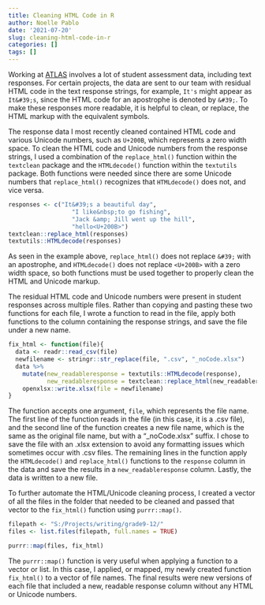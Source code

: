 ```yaml
---
title: Cleaning HTML Code in R
author: Noelle Pablo
date: '2021-07-20'
slug: cleaning-html-code-in-r
categories: []
tags: []
---
```


Working at [ATLAS](https://atlas.ku.edu/) involves a lot of student assessment data, including text responses. For certain projects, the data are sent to our team with residual HTML code in the text response strings, for example, `It's` might appear as `It&#39;s`, since the HTML code for an apostrophe is denoted by `&#39;`. To make these responses more readable, it is helpful to clean, or replace, the HTML markup with the equivalent symbols.

The response data I most recently cleaned contained HTML code and various Unicode numbers, such as `U+200B`, which represents a zero width space. To clean the HTML code and Unicode numbers from the response strings, I used a combination of the `replace_html()` function within the `textclean` package and the `HTMLdecode()` function within the `textutils` package. Both functions were needed since there are some Unicode numbers that `replace_html()` recognizes that `HTMLdecode()` does not, and vice versa.

```r
responses <- c("It&#39;s a beautiful day", 
                  "I like&nbsp;to go fishing",
                  "Jack &amp; Jill went up the hill",
                  "hello<U+200B>")
textclean::replace_html(responses)
textutils::HTMLdecode(responses)
```
As seen in the example above, `replace_html()` does not replace `&#39;` with an apostrophe, and `HTMLdecode()` does not replace `<U+200B>` with a zero width space, so both functions must be used together to properly clean the HTML and Unicode markup.

The residual HTML code and Unicode numbers were present in student responses across multiple files. Rather than copying and pasting these two functions for each file, I wrote a function to read in the file, apply both functions to the column containing the response strings, and save the file under a new name. 

```r
fix_html <- function(file){
  data <- readr::read_csv(file)
  newfilename <- stringr::str_replace(file, ".csv", "_noCode.xlsx")
  data %>% 
    mutate(new_readableresponse = textutils::HTMLdecode(response),
           new_readableresponse = textclean::replace_html(new_readableresponse)) %>% 
    openxlsx::write.xlsx(file = newfilename)
}
```

The function accepts one argument, `file`, which represents the file name. The first line of the function reads in the file (in this case, it is a .csv file), and the second line of the function creates a new file name, which is the same as the original file name, but with a "_noCode.xlsx" suffix. I chose to save the file with an .xlsx extension to avoid any formatting issues which sometimes occur with .csv files. The remaining lines in the function apply the `HTMLdecode()` and `replace_html()` functions to the `response` column in the data and save the results in a `new_readableresponse` column. Lastly, the data is written to a new file.

To further automate the HTML/Unicode cleaning process, I created a vector of all the files in the folder that needed to be cleaned and passed that vector to the `fix_html()` function using `purrr::map()`.

```r
filepath <- "S:/Projects/writing/grade9-12/"
files <- list.files(filepath, full.names = TRUE)

purrr::map(files, fix_html)
```

The `purrr::map()` function is very useful when applying a function to a vector or list. In this case, I applied, or mapped, my newly created function `fix_html()` to a vector of file names. The final results were new versions of each file that included a new, readable response column without any HTML or Unicode numbers.